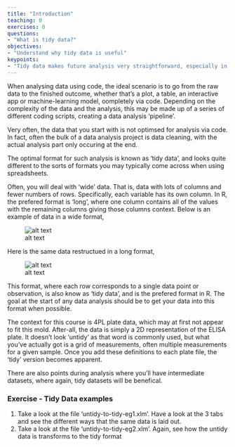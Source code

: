 ```yaml
---
title: "Introduction"
teaching: 0
exercises: 0
questions:
- "What is tidy data?"
objectives:
- "Understand why tidy data is useful"
keypoints:
- "Tidy data makes future analysis very straightforward, especially in coding environments"
---
```


When analysing data using code, the ideal scenario is to go from the raw data to the finished outcome, whether that's a plot, a table, an interactive
app or machine-learning model, oompletely via code. Depending on the complexity of the data and the analysis, this may be made up of a series of different coding
scripts, creating a data analysis 'pipeline'.

Very often, the data that you start with is not optimsed for analysis via code. In fact, often the bulk of a data analysis project is data cleaning, 
with the actual analysis part only occuring at the end.

The optimal format for such analysis is known as 'tidy data', and looks quite different to the sorts of formats you may typically come across when
using spreadsheets. 

Often, you will deal with 'wide' data. That is, data with lots of columns and fewer numbers of rows. Specifically, each variable has its own column.
In R, the prefered format is 'long', where one column contains all of the values with the remaining columns giving those columns context. Below is
an example of data in a wide format,

![alt text](https://github.com/RobHarrand/life-sciences-spreadsheet-best-practice/blob/gh-pages/fig/08-wide-data.png "Wide data")

Here is the same data restructued in a long format,

![alt text](https://github.com/RobHarrand/life-sciences-spreadsheet-best-practice/blob/gh-pages/fig/09-long-data.png "Long data")

This format, where each row corresponds to a single data point or observation, is also know as 'tidy data', and is the prefered format in R. The goal
at the start of any data analysis should be to get your data into this format when possible.

The context for this course is 4PL plate data, which may at first not appear to fit this mold. After-all, the data is simply a 2D representation of
the ELISA plate. It doesn't look 'untidy' as that word is commonly used, but what you've actually got is a grid of measurements, often multiple
measurements for a given sample. Once you add these definitions to each plate file, the 'tidy' version becomes apparent.

There are also points during analysis where you'll have intermediate datasets, where again, tidy datasets will be benefical.

### Exercise - Tidy Data examples

1) Take a look at the file 'untidy-to-tidy-eg1.xlm'. Have a look at the 3 tabs and see the different ways that the same data is laid out.
2) Take a look at the file 'untidy-to-tidy-eg2.xlm'. Again, see how the untidy data is transforms to the tidy format
